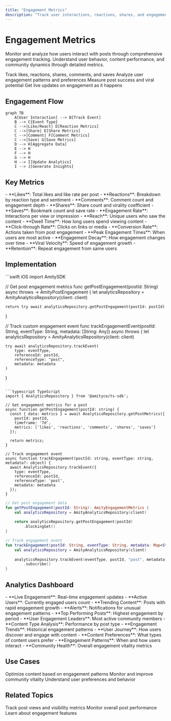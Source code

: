 ```yaml
---
title: "Engagement Metrics"
description: "Track user interactions, reactions, shares, and engagement patterns across posts"
---
```


# Engagement Metrics

Monitor and analyze how users interact with posts through comprehensive engagement tracking. Understand user behavior, content performance, and community dynamics through detailed metrics.

<CardGroup cols={2}>
  <Card title="Interaction Tracking" icon="cursor-arrow-ripple">
    Track likes, reactions, shares, comments, and saves
  </Card>
  <Card title="User Behavior" icon="user-group">
    Analyze user engagement patterns and preferences
  </Card>
  <Card title="Content Performance" icon="chart-line">
    Measure post success and viral potential
  </Card>
  <Card title="Real-time Analytics" icon="bolt">
    Get live updates on engagement as it happens
  </Card>
</CardGroup>

## Engagement Flow

```mermaid
graph TB
    A[User Interaction] --> B[Track Event]
    B --> C{Event Type}
    C -->|Like/React| D[Reaction Metrics]
    C -->|Share| E[Share Metrics]
    C -->|Comment| F[Comment Metrics]
    C -->|Save| G[Save Metrics]
    D --> H[Aggregate Data]
    E --> H
    F --> H
    G --> H
    H --> I[Update Analytics]
    I --> J[Generate Insights]
```

## Key Metrics

<AccordionGroup>
  <Accordion title="Basic Engagement">
    - **Likes**: Total likes and like rate per post
    - **Reactions**: Breakdown by reaction type and sentiment
    - **Comments**: Comment count and engagement depth
    - **Shares**: Share count and virality coefficient
    - **Saves**: Bookmark count and save rate
  </Accordion>
  
  <Accordion title="Advanced Analytics">
    - **Engagement Rate**: Interactions per view or impression
    - **Reach**: Unique users who saw the content
    - **Dwell Time**: How long users spend viewing content
    - **Click-through Rate**: Clicks on links or media
    - **Conversion Rate**: Actions taken from post engagement
  </Accordion>
  
  <Accordion title="Temporal Analysis">
    - **Peak Engagement Times**: When users are most active
    - **Engagement Decay**: How engagement changes over time
    - **Viral Velocity**: Speed of engagement growth
    - **Retention**: Repeat engagement from same users
  </Accordion>
</AccordionGroup>

## Implementation

<CodeGroup>
```swift iOS
import AmitySDK

// Get post engagement metrics
func getPostEngagement(postId: String) async throws -> AmityPostEngagement {
    let analyticsRepository = AmityAnalyticsRepository(client: client)
    
    return try await analyticsRepository.getPostEngagement(postId: postId)
}

// Track custom engagement event
func trackEngagementEvent(postId: String, eventType: String, metadata: [String: Any]) async throws {
    let analyticsRepository = AmityAnalyticsRepository(client: client)
    
    try await analyticsRepository.trackEvent(
        type: eventType,
        referenceId: postId,
        referenceType: "post",
        metadata: metadata
    )
}
```

```typescript TypeScript
import { AnalyticsRepository } from '@amityco/ts-sdk';

// Get engagement metrics for a post
async function getPostEngagement(postId: string) {
  const { data: metrics } = await AnalyticsRepository.getPostMetrics({
    postId: postId,
    timeframe: '7d',
    metrics: ['likes', 'reactions', 'comments', 'shares', 'saves']
  });
  
  return metrics;
}

// Track engagement event
async function trackEngagement(postId: string, eventType: string, metadata?: object) {
  await AnalyticsRepository.trackEvent({
    type: eventType,
    referenceId: postId,
    referenceType: 'post',
    metadata: metadata
  });
}
```

```kotlin Android
// Get post engagement data
fun getPostEngagement(postId: String): AmityEngagementMetrics {
    val analyticsRepository = AmityAnalyticsRepository(client)
    
    return analyticsRepository.getPostEngagement(postId)
        .blockingGet()
}

// Track engagement event
fun trackEngagement(postId: String, eventType: String, metadata: Map<String, Any>) {
    val analyticsRepository = AmityAnalyticsRepository(client)
    
    analyticsRepository.trackEvent(eventType, postId, "post", metadata)
        .subscribe()
}
```
</CodeGroup>

## Analytics Dashboard

<AccordionGroup>
  <Accordion title="Real-time Monitoring">
    - **Live Engagement**: Real-time engagement updates
    - **Active Users**: Currently engaged users count
    - **Trending Content**: Posts with rapid engagement growth
    - **Alerts**: Notifications for unusual engagement patterns
  </Accordion>
  
  <Accordion title="Performance Reports">
    - **Top Performing Posts**: Highest engagement by period
    - **User Engagement Leaders**: Most active community members
    - **Content Type Analysis**: Performance by post type
    - **Engagement Trends**: Historical engagement patterns
  </Accordion>
  
  <Accordion title="Behavioral Insights">
    - **User Journey**: How users discover and engage with content
    - **Content Preferences**: What types of content users prefer
    - **Engagement Patterns**: When and how users interact
    - **Community Health**: Overall engagement vitality metrics
  </Accordion>
</AccordionGroup>

## Use Cases

<CardGroup cols={3}>
  <Card title="Content Strategy" icon="strategy">
    Optimize content based on engagement patterns
  </Card>
  <Card title="Community Health" icon="heart-pulse">
    Monitor and improve community vitality
  </Card>
  <Card title="User Insights" icon="user-magnifying-glass">
    Understand user preferences and behavior
  </Card>
</CardGroup>

## Related Topics

<CardGroup cols={3}>
  <Card title="Post Impressions" href="post-impressions" icon="eye">
    Track post views and visibility metrics
  </Card>
  <Card title="Performance Tracking" href="performance-tracking" icon="chart-bar">
    Monitor overall post performance
  </Card>
  <Card title="Post Engagement" href="../engagement/overview" icon="heart">
    Learn about engagement features
  </Card>
</CardGroup>
